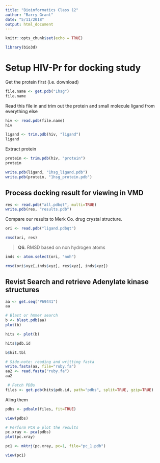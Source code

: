 ```yaml
---
title: "Bioinformatics Class 12"
author: "Barry Grant"
date: "5/11/2018"
output: html_document
---
```


```r
knitr::opts_chunk$set(echo = TRUE)
```

```r
library(bio3d)
```

# Setup HIV-Pr for docking study

Get the protein first (i.e. download)
```r
file.name <- get.pdb("1hsg")
file.name
```

Read this file in and trim out the protein and small molecule ligand
from everything else

```r
hiv <- read.pdb(file.name)
hiv
```

```r
ligand <- trim.pdb(hiv, "ligand")
ligand
```

Extract protein 
```r
protein <- trim.pdb(hiv, "protein")
protein
```

```r
write.pdb(ligand, "1hsg_ligand.pdb")
write.pdb(protein, "1hsg_protein.pdb")
```


## Process docking result for viewing in VMD

```r
res <- read.pdb("all.pdbqt", multi=TRUE)
write.pdb(res, "results.pdb")
```

Compare our results to Merk Co. drug crystal structure.

```r
ori <- read.pdb("ligand.pdbqt")
```

```r
rmsd(ori, res)
```


> **Q6.** RMSD based on non hydrogen atoms

```r
inds <- atom.select(ori, "noh")

rmsd(ori$xyz[,inds$xyz], res$xyz[, inds$xyz])
```





## Revist Search and retrieve Adenylate kinase structures

```r
aa <- get.seq("P69441")
aa
```


```r
# Blast or hmmer search
b <- blast.pdb(aa)
plot(b)
```

```r
hits <- plot(b)
```

```r
hits$pdb.id
```

```r
b$hit.tbl
```

```r
# Side-note: reading and writting fasta
write.fasta(aa, file="ruby.fa")
aa2 <- read.fasta("ruby.fa")
aa2
```

```r
 # Fetch PDBs
files <- get.pdb(hits$pdb.id, path="pdbs", split=TRUE, gzip=TRUE)
```

Aling them

```r
pdbs <- pdbaln(files, fit=TRUE)
```


```r
view(pdbs)
```

```r
# Perform PCA & plot the results
pc.xray <- pca(pdbs) 
plot(pc.xray)
```

```r
pc1 <- mktrj(pc.xray, pc=1, file="pc_1.pdb")
```

```r
view(pc1)
```

